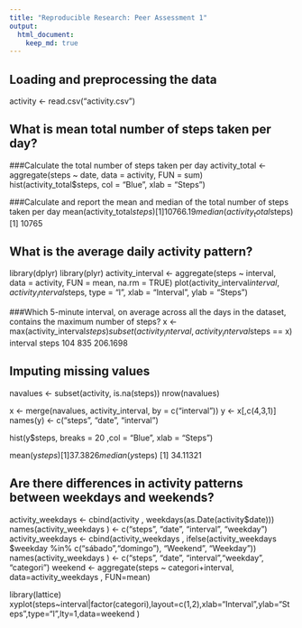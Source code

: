 ```yaml
---
title: "Reproducible Research: Peer Assessment 1"
output: 
  html_document:
    keep_md: true
---
```


## Loading and preprocessing the data
activity <- read.csv("activity.csv")



## What is mean total number of steps taken per day?
###Calculate the total number of steps taken per day
activity_total <- aggregate(steps ~ date, data = activity, FUN = sum)
hist(activity_total$steps, col = "Blue", xlab = "Steps")

###Calculate and report the mean and median of the total number of steps taken per day
mean(activity_total$steps)
[1] 10766.19
median(activity_total$steps)
[1] 10765

## What is the average daily activity pattern?
library(dplyr)
library(plyr)
activity_interval <- aggregate(steps ~ interval, data = activity, FUN = mean, na.rm = TRUE)
plot(activity_interval$interval, activity_interval$steps, type = "l", xlab = "Interval", ylab = "Steps")

###Which 5-minute interval, on average across all the days in the dataset, contains the maximum number of steps?
x <- max(activity_interval$steps)
subset(activity_interval, activity_interval$steps == x)
    interval    steps
104      835 206.1698

## Imputing missing values
navalues <- subset(activity, is.na(steps))
nrow(navalues)

x <- merge(navalues, activity_interval, by = c("interval"))
y <- x[,c(4,3,1)]
names(y) <- c("steps", "date", "interval")

hist(y$steps, breaks = 20 ,col = "Blue", xlab = "Steps")

mean(y$steps)
[1] 37.3826
median(y$steps)
[1] 34.11321


## Are there differences in activity patterns between weekdays and weekends?

activity_weekdays <- cbind(activity , weekdays(as.Date(activity$date)))
names(activity_weekdays ) <- c("steps", "date", "interval", "weekday")
activity_weekdays  <- cbind(activity_weekdays , ifelse(activity_weekdays $weekday %in% c("sábado","domingo"), "Weekend", "Weekday"))
names(activity_weekdays ) <- c("steps", "date", "interval","weekday", "categori")
weekend <- aggregate(steps ~ categori+interval, data=activity_weekdays , FUN=mean)

library(lattice)
xyplot(steps~interval|factor(categori),layout=c(1,2),xlab="Interval",ylab="Steps",type="l",lty=1,data=weekend )

